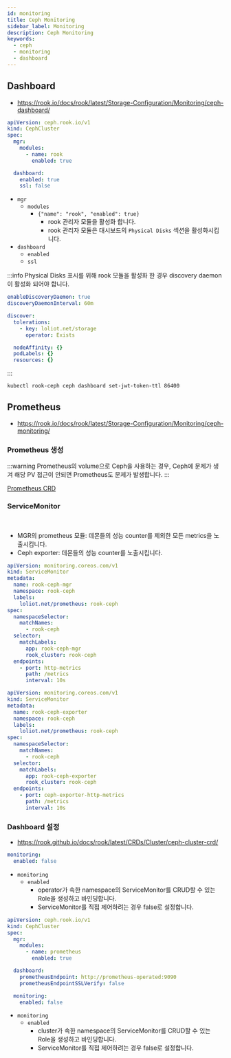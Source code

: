 ```yaml
---
id: monitoring
title: Ceph Monitoring
sidebar_label: Monitoring
description: Ceph Monitoring
keywords:
  - ceph
  - monitoring
  - dashboard
---
```


## Dashboard

- https://rook.io/docs/rook/latest/Storage-Configuration/Monitoring/ceph-dashboard/

```yaml
apiVersion: ceph.rook.io/v1
kind: CephCluster
spec:
  mgr:
    modules:
      - name: rook
        enabled: true

  dashboard:
    enabled: true
    ssl: false
```

- `mgr`
  - `modules`
    - `{"name": "rook", "enabled": true}`
      - rook 관리자 모듈을 활성화 합니다.
      - rook 관리자 모듈은 대시보드의 `Physical Disks` 섹션을 활성화시킵니다.
- `dashboard`
  - `enabled`
  - `ssl`

:::info
Physical Disks 표시를 위해 rook 모듈을 활성화 한 경우 discovery daemon이 활성화 되어야 합니다.

```yaml title="rook-ceph-values.yaml"
enableDiscoveryDaemon: true
discoveryDaemonInterval: 60m

discover:
  tolerations:
    - key: loliot.net/storage
      operator: Exists

  nodeAffinity: {}
  podLabels: {}
  resources: {}
```

:::

```shell
kubectl rook-ceph ceph dashboard set-jwt-token-ttl 86400
```

## Prometheus

- https://rook.io/docs/rook/latest/Storage-Configuration/Monitoring/ceph-monitoring/

### Prometheus 생성

:::warning
Prometheus의 volume으로 Ceph을 사용하는 경우, Ceph에 문제가 생겨 해당 PV 접근이 안되면 Prometheus도 문제가 발생합니다.
:::

[Prometheus CRD](/docs/mlops/mlops/monitoring/prometheus/crd/prometheus)

### ServiceMonitor

<br />

- MGR의 prometheus 모듈: 데몬들의 성능 counter를 제외한 모든 metrics을 노출시킵니다.
- Ceph exporter: 데몬들의 성능 counter를 노출시킵니다.

```yaml
apiVersion: monitoring.coreos.com/v1
kind: ServiceMonitor
metadata:
  name: rook-ceph-mgr
  namespace: rook-ceph
  labels:
    loliot.net/prometheus: rook-ceph
spec:
  namespaceSelector:
    matchNames:
      - rook-ceph
  selector:
    matchLabels:
      app: rook-ceph-mgr
      rook_cluster: rook-ceph
  endpoints:
    - port: http-metrics
      path: /metrics
      interval: 10s
```

```yaml
apiVersion: monitoring.coreos.com/v1
kind: ServiceMonitor
metadata:
  name: rook-ceph-exporter
  namespace: rook-ceph
  labels:
    loliot.net/prometheus: rook-ceph
spec:
  namespaceSelector:
    matchNames:
      - rook-ceph
  selector:
    matchLabels:
      app: rook-ceph-exporter
      rook_cluster: rook-ceph
  endpoints:
    - port: ceph-exporter-http-metrics
      path: /metrics
      interval: 10s
```

### Dashboard 설정

- https://rook.github.io/docs/rook/latest/CRDs/Cluster/ceph-cluster-crd/

```yaml title="rook-ceph-values.yaml"
monitoring:
  enabled: false
```

- `monitoring`
  - `enabled`
    - operator가 속한 namespace의 ServiceMonitor를 CRUD할 수 있는 Role을 생성하고 바인딩합니다.
    - ServiceMonitor를 직접 제어하려는 경우 false로 설정합니다.

```yaml
apiVersion: ceph.rook.io/v1
kind: CephCluster
spec:
  mgr:
    modules:
      - name: prometheus
        enabled: true

  dashboard:
    prometheusEndpoint: http://prometheus-operated:9090
    prometheusEndpointSSLVerify: false

  monitoring:
    enabled: false
```

- `monitoring`
  - `enabled`
    - cluster가 속한 namespace의 ServiceMonitor를 CRUD할 수 있는 Role을 생성하고 바인딩합니다.
    - ServiceMonitor를 직접 제어하려는 경우 false로 설정합니다.
